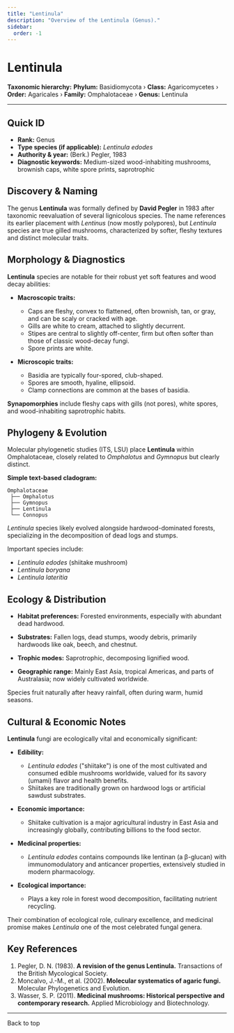 ```yaml
---
title: "Lentinula"
description: "Overview of the Lentinula (Genus)."
sidebar:
  order: -1
---
```



# Lentinula <Badge variant="note" text="Genus" />

**Taxonomic hierarchy:** **Phylum:** Basidiomycota › **Class:** Agaricomycetes › **Order:** Agaricales › **Family:** Omphalotaceae › **Genus:** Lentinula

---

## Quick ID
* **Rank:** Genus  
* **Type species (if applicable):** _Lentinula edodes_  
* **Authority & year:** (Berk.) Pegler, 1983  
* **Diagnostic keywords:** Medium-sized wood-inhabiting mushrooms, brownish caps, white spore prints, saprotrophic  

## Discovery & Naming
The genus **Lentinula** was formally defined by **David Pegler** in 1983 after taxonomic reevaluation of several lignicolous species. The name references its earlier placement with _Lentinus_ (now mostly polypores), but _Lentinula_ species are true gilled mushrooms, characterized by softer, fleshy textures and distinct molecular traits.

## Morphology & Diagnostics
**Lentinula** species are notable for their robust yet soft features and wood decay abilities:

- **Macroscopic traits:**
  - Caps are fleshy, convex to flattened, often brownish, tan, or gray, and can be scaly or cracked with age.
  - Gills are white to cream, attached to slightly decurrent.
  - Stipes are central to slightly off-center, firm but often softer than those of classic wood-decay fungi.
  - Spore prints are white.

- **Microscopic traits:**
  - Basidia are typically four-spored, club-shaped.
  - Spores are smooth, hyaline, ellipsoid.
  - Clamp connections are common at the bases of basidia.

**Synapomorphies** include fleshy caps with gills (not pores), white spores, and wood-inhabiting saprotrophic habits.

## Phylogeny & Evolution
Molecular phylogenetic studies (ITS, LSU) place **Lentinula** within Omphalotaceae, closely related to _Omphalotus_ and _Gymnopus_ but clearly distinct.

**Simple text-based cladogram:**
```
Omphalotaceae
 ├── Omphalotus
 ├── Gymnopus
 ├── Lentinula
 └── Connopus
```
_Lentinula_ species likely evolved alongside hardwood-dominated forests, specializing in the decomposition of dead logs and stumps.

Important species include:

- _Lentinula edodes_ (shiitake mushroom)
- _Lentinula boryana_
- _Lentinula lateritia_

## Ecology & Distribution
- **Habitat preferences:** Forested environments, especially with abundant dead hardwood.
- **Substrates:** Fallen logs, dead stumps, woody debris, primarily hardwoods like oak, beech, and chestnut.
- **Trophic modes:** Saprotrophic, decomposing lignified wood.

- **Geographic range:** Mainly East Asia, tropical Americas, and parts of Australasia; now widely cultivated worldwide.

Species fruit naturally after heavy rainfall, often during warm, humid seasons.

## Cultural & Economic Notes
**Lentinula** fungi are ecologically vital and economically significant:

- **Edibility:**
  - _Lentinula edodes_ ("shiitake") is one of the most cultivated and consumed edible mushrooms worldwide, valued for its savory (umami) flavor and health benefits.
  - Shiitakes are traditionally grown on hardwood logs or artificial sawdust substrates.

- **Economic importance:**
  - Shiitake cultivation is a major agricultural industry in East Asia and increasingly globally, contributing billions to the food sector.

- **Medicinal properties:**
  - _Lentinula edodes_ contains compounds like lentinan (a β-glucan) with immunomodulatory and anticancer properties, extensively studied in modern pharmacology.

- **Ecological importance:**
  - Plays a key role in forest wood decomposition, facilitating nutrient recycling.

Their combination of ecological role, culinary excellence, and medicinal promise makes _Lentinula_ one of the most celebrated fungal genera.

## Key References
1. Pegler, D. N. (1983). **A revision of the genus Lentinula.** Transactions of the British Mycological Society.  
2. Moncalvo, J.-M., et al. (2002). **Molecular systematics of agaric fungi.** Molecular Phylogenetics and Evolution.  
3. Wasser, S. P. (2011). **Medicinal mushrooms: Historical perspective and contemporary research.** Applied Microbiology and Biotechnology.  

---

<LinkButton href="#top" variant="minimal" icon="arrow-up">
  Back to top
</LinkButton>
